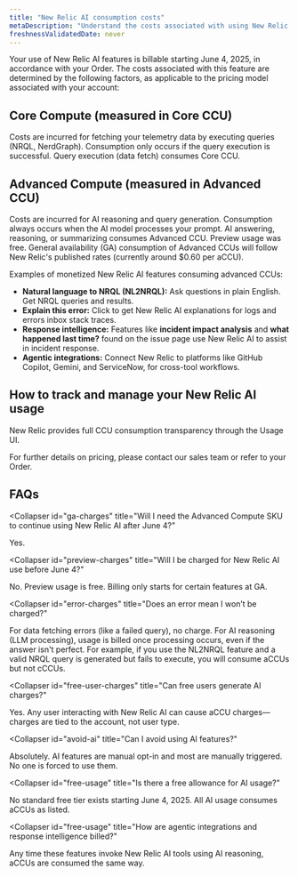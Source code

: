 ```yaml
---
title: "New Relic AI consumption costs"
metaDescription: "Understand the costs associated with using New Relic AI."
freshnessValidatedDate: never
---
```


Your use of New Relic AI features is billable starting June 4, 2025, in accordance with your Order. The costs associated with this feature are determined by the following factors, as applicable to the pricing model associated with your account:

## Core Compute (measured in Core CCU)
Costs are incurred for fetching your telemetry data by executing queries (NRQL, NerdGraph). Consumption only occurs if the query execution is successful. Query execution (data fetch) consumes Core CCU.

## Advanced Compute (measured in Advanced CCU)
Costs are incurred for AI reasoning and query generation. Consumption always occurs when the AI model processes your prompt. AI answering, reasoning, or summarizing consumes Advanced CCU. Preview usage was free. General availability (GA) consumption of Advanced CCUs will follow New Relic's published rates (currently around $0.60 per aCCU).

Examples of monetized New Relic AI features consuming advanced CCUs:

- **Natural language to NRQL (NL2NRQL):** Ask questions in plain English. Get NRQL queries and results.
- **Explain this error:** Click to get New Relic AI explanations for logs and errors inbox stack traces.
- **Response intelligence:** Features like **incident impact analysis** and **what happened last time?** found on the issue page use New Relic AI to assist in incident response.
- **Agentic integrations:** Connect New Relic to platforms like GitHub Copilot, Gemini, and ServiceNow, for cross-tool workflows.

## How to track and manage your New Relic AI usage
New Relic provides full CCU consumption transparency through the Usage UI.

For further details on pricing, please contact our sales team or refer to your Order.

## FAQs
<Collapser
  id="ga-charges"
  title="Will I need the Advanced Compute SKU to continue using New Relic AI after June 4?"
>
  Yes.
</Collapser>

<Collapser
  id="preview-charges"
  title="Will I be charged for New Relic AI use before June 4?"
>
  No. Preview usage is free. Billing only starts for certain features at GA.
</Collapser>

<Collapser
  id="error-charges"
  title="Does an error mean I won’t be charged?"
>
  For data fetching errors (like a failed query), no charge. For AI reasoning (LLM processing), usage is billed once processing occurs, even if the answer isn't perfect. For example, if you use the NL2NRQL feature and a valid NRQL query is generated but fails to execute, you will consume aCCUs but not cCCUs.
</Collapser>

<Collapser
  id="free-user-charges"
  title="Can free users generate AI charges?"
>
  Yes. Any user interacting with New Relic AI can cause aCCU charges—charges are tied to the account, not user type.
</Collapser>

<Collapser
  id="avoid-ai"
  title="Can I avoid using AI features?"
>
  Absolutely. AI features are manual opt-in and most are manually triggered. No one is forced to use them.
</Collapser>

<Collapser
  id="free-usage"
  title="Is there a free allowance for AI usage?"
>
  No standard free tier exists starting June 4, 2025. All AI usage consumes aCCUs as listed.
</Collapser>

<Collapser
  id="free-usage"
  title="How are agentic integrations and response intelligence billed?"
>
  Any time these features invoke New Relic AI tools using AI reasoning, aCCUs are consumed the same way.
</Collapser>